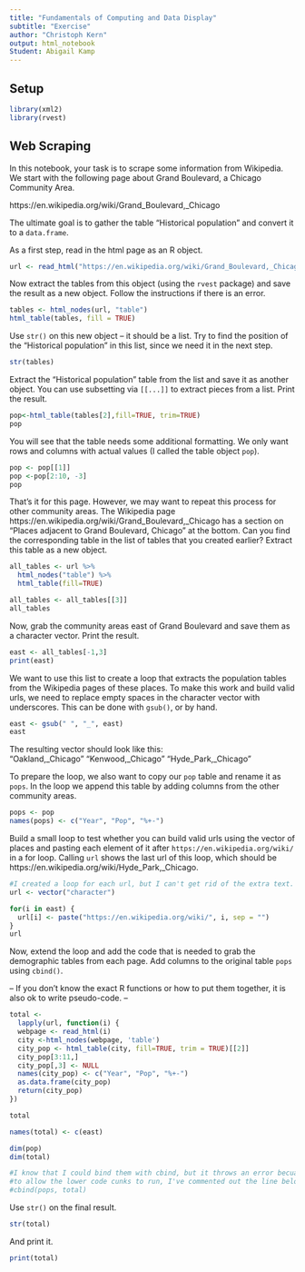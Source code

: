 ```yaml
---
title: "Fundamentals of Computing and Data Display"
subtitle: "Exercise"
author: "Christoph Kern"
output: html_notebook
Student: Abigail Kamp
---
```


## Setup

```r
library(xml2)
library(rvest)
```

## Web Scraping

In this notebook, your task is to scrape some information from Wikipedia. We start with the following page about Grand Boulevard, a Chicago Community Area.

https://en.wikipedia.org/wiki/Grand_Boulevard,_Chicago

The ultimate goal is to gather the table "Historical population" and convert it to a `data.frame`.

As a first step, read in the html page as an R object.

```r
url <- read_html("https://en.wikipedia.org/wiki/Grand_Boulevard,_Chicago")
```

Now extract the tables from this object (using the `rvest` package) and save the result as a new object. Follow the instructions if there is an error.

```r
tables <- html_nodes(url, "table")
html_table(tables, fill = TRUE)
```

Use `str()` on this new object -- it should be a list. Try to find the position of the "Historical population" in this list, since we need it in the next step.

```r
str(tables)
```

Extract the "Historical population" table from the list and save it as another object. You can use subsetting via `[[...]]` to extract pieces from a list. Print the result.

```r
pop<-html_table(tables[2],fill=TRUE, trim=TRUE)
pop
```

You will see that the table needs some additional formatting. We only want rows and columns with actual values (I called the table object `pop`).

```r
pop <- pop[[1]]
pop <-pop[2:10, -3]
pop
```

That's it for this page. However, we may want to repeat this process for other community areas. The Wikipedia page https://en.wikipedia.org/wiki/Grand_Boulevard,_Chicago has a section on "Places adjacent to Grand Boulevard, Chicago" at the bottom. Can you find the corresponding table in the list of tables that you created earlier? Extract this table as a new object.
    
```r
all_tables <- url %>%
  html_nodes("table") %>%
  html_table(fill=TRUE)

all_tables <- all_tables[[3]]
all_tables

```

Now, grab the community areas east of Grand Boulevard and save them as a character vector. Print the result.

```r
east <- all_tables[-1,3]
print(east)
```

We want to use this list to create a loop that extracts the population tables from the Wikipedia pages of these places. To make this work and build valid urls, we need to replace empty spaces in the character vector with underscores. This can be done with `gsub()`, or by hand.

```r
east <- gsub(" ", "_", east)
east
```

The resulting vector should look like this:  
"Oakland,_Chicago" "Kenwood,_Chicago" "Hyde_Park,_Chicago"

To prepare the loop, we also want to copy our `pop` table and rename it as `pops`. In the loop we append this table by adding columns from the other community areas.

```r
pops <- pop
names(pops) <- c("Year", "Pop", "%+-")

```

Build a small loop to test whether you can build valid urls using the vector of places and pasting each element of it after `https://en.wikipedia.org/wiki/` in a for loop. Calling `url` shows the last url of this loop, which should be https://en.wikipedia.org/wiki/Hyde_Park,_Chicago.

```r
#I created a loop for each url, but I can't get rid of the extra text. It kind of screws with my results but I can't figure out how to get rid of it
url <- vector("character")

for(i in east) {
  url[i] <- paste("https://en.wikipedia.org/wiki/", i, sep = "")
}
url
```

Now, extend the loop and add the code that is needed to grab the demographic tables from each page. Add columns to the original table `pops` using `cbind()`.

-- If you don't know the exact R functions or how to put them together, it is also ok to write pseudo-code. --

```r

total <- 
  lapply(url, function(i) {
  webpage <- read_html(i)
  city <-html_nodes(webpage, 'table')
  city_pop <- html_table(city, fill=TRUE, trim = TRUE)[[2]]
  city_pop[3:11,]
  city_pop[,3] <- NULL
  names(city_pop) <- c("Year", "Pop", "%+-")
  as.data.frame(city_pop)
  return(city_pop)
})

total

names(total) <- c(east)

dim(pop)
dim(total)

#I know that I could bind them with cbind, but it throws an error becuase I have the extra names and couldn't figure out how to get rid of them
#to allow the lower code cunks to run, I've commented out the line below
#cbind(pops, total)
```

Use `str()` on the final result.

```r
str(total)
```

And print it.

```r
print(total)

```

